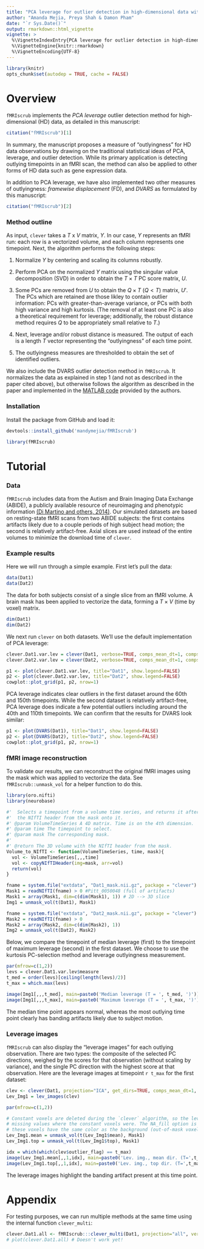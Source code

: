 ```yaml
---
title: "PCA leverage for outlier detection in high-dimensional data with `clever`"
author: "Amanda Mejia, Preya Shah & Damon Pham"
date: "`r Sys.Date()`"
output: rmarkdown::html_vignette
vignette: >
  %\VignetteIndexEntry{PCA leverage for outlier detection in high-dimensional data with `clever`}
  %\VignetteEngine{knitr::rmarkdown}
  %\VignetteEncoding{UTF-8}
---
```


```r
library(knitr)
opts_chunk$set(autodep = TRUE, cache = FALSE)
```

# Overview
`fMRIscrub` implements the _PCA leverage_ outlier detection method for high-dimensional (HD) data, as detailed in this manuscript:

```r
citation("fMRIscrub")[1]
```

In summary, the manuscript proposes a measure of "outlyingness" for HD data observations by drawing on the traditional statistical ideas of PCA, leverage, and outlier detection. While its primary application is detecting outlying timepoints in an fMRI scan, the method can also be applied to other forms of HD data such as gene expression data.

In addition to PCA leverage, we have also implemented two other measures of outlyingness: _framewise displacement_ (FD), and _DVARS_ as formulated by this manuscript:

```r
citation("fMRIscrub")[2]
```

### Method outline

As input, `clever` takes a $T$ x $V$ matrix, $Y$. In our case, $Y$ represents an fMRI run: each row is a vectorized volume, and each column represents one timepoint. Next, the algorithm performs the following steps: 

1. Normalize $Y$ by centering and scaling its columns robustly.

2. Perform PCA on the normalized $Y$ matrix using the singular value decomposition (SVD) in order to obtain the $T \times T$ PC score matrix, $U$.

3. Some PCs are removed from $U$ to obtain the $Q \times T$ ($Q < T$) matrix, $U'$. The PCs which are retained are those likley to contain outlier information: PCs with greater-than-average variance, or PCs with both high variance and high kurtosis. (The removal of at least one PC is also a theoretical requirement for leverage; additionally, the robust distance method requires $Q$ to be appropriately small relative to $T$.)

4. Next, leverage and/or robust distance is measured. The output of each is a length $T$ vector representing the "outlyingness" of each time point.  

5. The outlyingness measures are thresholded to obtain the set of identified outliers. 

We also include the DVARS outlier detection method in `fMRIscrub`. It normalizes the data as explained in step 1 (and not as described in the paper cited above), but otherwise follows the algorithm as described in the paper and implemented in the [MATLAB code](https://github.com/asoroosh/DVARS) provided by the authors.

### Installation

Install the package from GitHub and load it:

```r
devtools::install_github('mandymejia/fMRIscrub')
```

```r
library(fMRIscrub)
```

# Tutorial

### Data

`fMRIscrub` includes data from the Autism and Brain Imaging Data Exchange (ABIDE), a publicly available resource of neuroimaging and phenotypic information [(Di Martino and others, 2014)](https://doi.org/10.1038/mp.2013.78). Our simulated datasets are based on resting-state fMRI scans from two ABIDE subjects: the first contains artifacts likely due to a couple periods of high subject head motion; the second is relatively artifact-free. Axial slices are used instead of the entire volumes to minimize the download time of `clever`.
 
### Example results

Here we will run through a simple example. First let's pull the data:

```r
data(Dat1)
data(Dat2)
```

The data for both subjects consist of a single slice from an fMRI volume. A brain mask has been applied to vectorize the data, forming a $T \times V$ (time by voxel) matrix.

```r
dim(Dat1)
dim(Dat2)
```

We next run `clever` on both datasets. We'll use the default implementation of PCA leverage:

```r
clever.Dat1.var.lev = clever(Dat1, verbose=TRUE, comps_mean_dt=1, comps_var_dt=1)
clever.Dat2.var.lev = clever(Dat2, verbose=TRUE, comps_mean_dt=1, comps_var_dt=1)
```

```r
p1 <- plot(clever.Dat1.var.lev, title="Dat1", show.legend=FALSE)
p2 <- plot(clever.Dat2.var.lev, title="Dat2", show.legend=FALSE)
cowplot::plot_grid(p1, p2, nrow=1)
```

PCA leverage indicates clear outliers in the first dataset around the 60th and 150th timepoints. While the second dataset is relatively artifact-free, PCA leverage does indicate a few potential outliers including around the 40th and 110th timepoints. We can confirm that the results for DVARS look similar:

```r
p1 <- plot(DVARS(Dat1), title="Dat1", show.legend=FALSE)
p2 <- plot(DVARS(Dat2), title="Dat2", show.legend=FALSE)
cowplot::plot_grid(p1, p2, nrow=1)
```

### fMRI image reconstruction

To validate our results, we can reconstruct the original fMRI images using the mask which was applied to vectorize the data. See `fMRIscrub::unmask_vol` for a helper function to do this.

```r
library(oro.nifti)
library(neurobase)

#'  Selects a timepoint from a volume time series, and returns it after adding
#'  the NIfTI header from the mask onto it.
#' @param VolumeTimeSeries A 4D matrix. Time is on the 4th dimension.
#' @param time The timepoint to select.
#' @param mask The corresponding mask.
#'
#' @return The 3D volume with the NIfTI header from the mask.
Volume_to_NIfTI <- function(VolumeTimeSeries, time, mask){
  vol <- VolumeTimeSeries[,,,time]
  vol <- copyNIfTIHeader(img=mask, arr=vol)
  return(vol)
}
```

```r
fname = system.file("extdata", "Dat1_mask.nii.gz", package = "clever")
Mask1 = readNIfTI(fname) > 0 #Pitt_0050048 (full of artifacts)
Mask1 = array(Mask1, dim=c(dim(Mask1), 1)) # 2D --> 3D slice
Img1 = unmask_vol(t(Dat1), Mask1)

fname = system.file("extdata", "Dat2_mask.nii.gz", package = "clever")
Mask2 = readNIfTI(fname) > 0
Mask2 = array(Mask2, dim=c(dim(Mask2), 1))
Img2 = unmask_vol(t(Dat2), Mask2)
```

Below, we compare the timepoint of median leverage (first) to the timepoint of maximum leverage (second) in the first dataset. We choose to use the kurtosis PC-selection method and leverage outlyingness measurement.

```r
par(mfrow=c(1,2))
levs = clever.Dat1.var.lev$measure
t_med = order(levs)[ceiling(length(levs)/2)]
t_max = which.max(levs)

image(Img1[,,,t_med], main=paste0('Median leverage (T = ', t_med, ')'))
image(Img1[,,,t_max], main=paste0('Maximum leverage (T = ', t_max, ')'))
```

The median time point appears normal, whereas the most outlying time point clearly has banding artifacts likely due to subject motion.

### Leverage images

`fMRIscrub` can also display the "leverage images" for each outlying observation. There are two types: the composite of the selected PC directions, weighed by the scores for that observation (without scaling by variance), and the single PC direction with the highest score at that observation. Here are the leverage images at timepoint `r t_max` for the first dataset:


```r
clev <- clever(Dat1, projection="ICA", get_dirs=TRUE, comps_mean_dt=1, comps_var_dt=1)
Lev_Img1 = lev_images(clev)

par(mfrow=c(1,2))

# Constant voxels are deleted during the `clever` algorithm, so the leverage images will have
# missing values where the constant voxels were. The NA_fill option is used here to make
# these voxels have the same color as the background (out-of-mask voxels).
Lev_Img1.mean = unmask_vol(t(Lev_Img1$mean), Mask1)
Lev_Img1.top = unmask_vol(t(Lev_Img1$top), Mask1)

idx = which(which(clev$outlier_flag) == t_max)
image(Lev_Img1.mean[,,1,idx], main=paste0('Lev. img., mean dir. (T=',t_max,')'))
image(Lev_Img1.top[,,1,idx], main=paste0('Lev. img., top dir. (T=',t_max,')'))
```

The leverage images highlight the banding artifact present at this time point.

# Appendix

For testing purposes, we can run multiple methods at the same time using the internal function `clever_multi`:

```r
clever.Dat1.all <- fMRIscrub:::clever_multi(Dat1, projection="all", verbose=TRUE, comps_mean_dt=1, comps_var_dt=1)
# plot(clever.Dat1.all) # Doesn't work yet!
```